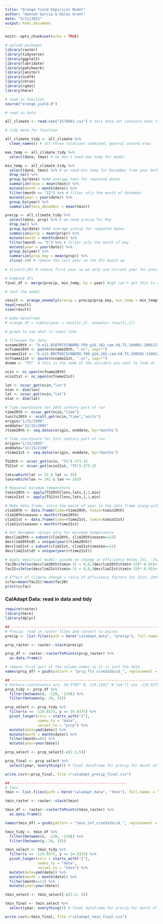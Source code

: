 ```yaml
---
title: "Orange Yield Empirical Model"
author: "Hannah Garcia & Haley Grant"
date: "5/11/2021"
output: html_document
---
```


```r
knitr::opts_chunk$set(echo = TRUE)
```

```r
# upload packages
library(raster)
library(tidyverse)
library(ggplot2)
library(lubridate)
library(patchwork)
library(janitor)
library(ncdf4)
library(chron)
library(rgdal)
library(here)
```

```r
# read in function 
source("orange_yield.R")
```

```r
# read in data

all_climate <- read.csv("2578042.csv") # this data set contains data from three stations: Wiley Ridge CA, Oxnard CA, and Oxnard Weather Forecast Office, CA. All of these locations are in the general Oxnard area, which is an important agricultural region. Oranges are known to grow here or in the surrounding areas. 

# tidy data for function

all_climate_tidy <- all_climate %>% 
  clean_names() # all three locations combined, general oxnard area

max_temp <- all_climate_tidy %>% 
  select(date, tmax) # we don't need max temp for model

min_temp <- all_climate_tidy %>% 
  select(date, tmin) %>% # we need min temp for December from year before
  drop_na() %>% 
  group_by(date) %>%# average tmin for repeated dates
  summarize(tmin = mean(tmin)) %>% 
  mutate(month = month(date)) %>% 
  filter(month == "12") %>% # filter only the month of december
  mutate(year = year(date)) %>% 
  group_by(year) %>% 
  summarize(tmin_december = mean(tmin))

precip <- all_climate_tidy %>% 
  select(date, prcp) %>% # we need precip for May  
  drop_na() %>% 
  group_by(date) %>%# average precip for repeated dates
  summarize(prcp = mean(prcp)) %>% 
  mutate(month = month(date)) %>% 
  filter(month == "5") %>% # filter only the month of may
  mutate(year = year(date)) %>% 
  group_by(year) %>% 
  summarize(prcp_may = mean(prcp)) %>% 
  slice(-20) # remove the last year so the dfs match up
  
# slice(2:20) # remove first year so we only use current year for precip and previous year for temp

# Combine dfs
final_df <- merge(precip, min_temp, by = year) #ugh can't get this to work..

```

```r
# test the model

result <- orange_anomaly(precip = precip$prcp_may, min_temp = min_temp$tmin_december)
head(result)
view(result)

# make dataframe
# orange_df = tibble(year = result[,1], anomaly= result[,2])

# graph to see what it looks like

```



```r
# filename for data
ncname20th <- "b.e11.B20TRC5CNBDRD.f09_g16.102.cam.h0.TS.199001-200512"  
ncfname20th <- paste(ncname20th, ".nc", sep="")
ncname21st <- "b.e11.BRCP85C5CNBDRD.f09_g16.102.cam.h0.TS.208501-210012"  
ncfname21st <- paste(ncname21st, ".nc", sep="")
dname <- "TS"  # this is the name of the variable you want to look at

ncin <- nc_open(ncfname20th)
ncin21st <- nc_open(ncfname21st)

lon <- ncvar_get(ncin,"lon")
nlon <- dim(lon)
lat <- ncvar_get(ncin,"lat")
nlat <- dim(lat)

# Time coordinate for 20th century part of run
time20th <- ncvar_get(ncin,"time")
tunits20th <- ncatt_get(ncin,"time","units")
origin="1/15/1990"
enddate="12/15/2005"
rtime20th <- seq.dates(origin, enddate, by="months")

# Time coordinate for 21st century part of run
origin="1/15/2085"
enddate="12/15/2100"
rtime21st <- seq.dates(origin, enddate, by="months")
```



```r
TS20th <- ncvar_get(ncin, "TS")-273.15
TS21st <- ncvar_get(ncin21st, "TS")-273.15

lats=which(lat >= 32 & lat <= 35)
lons=which(lon >= 241 & lon <= 243)

# Regional minimum temperature
tsmin20th <- apply(TS20th[lons,lats,],3,min)
tsmin21st <- apply(TS21st[lons,lats,],3,min)

# Make data frame, store the month of year in the data frame along with temperature information
clim20th <- data.frame(time=rtime20th, tsmin=tsmin20th)
clim20th$season = month(rtime20th)
clim21st <- data.frame(time=rtime21st, tsmin=tsmin21st)
clim21st$season = month(rtime21st)

# Get December values only for minimum temperature
decclim20th = subset(clim20th, clim20th$season==12)
decclim20th$dt = unique(year(rtime20th))
decclim21st = subset(clim21st, clim21st$season==12)
decclim21st$dt = unique(year(rtime21st))

# Apply empirical model: assume no change in efficiency below 15C, -1%/degree C above
fac20=ifelse(decclim20th$tsmin-15 < 0,0,(decclim20th$tsmin-15)*-0.01)+1
fac21=ifelse(decclim21st$tsmin-15 < 0,0,(decclim21st$tsmin-15)*-0.01)+1

# Effect of climate change = ratio of efficiency factors for 21st, 20th century periods
ccfac=mean(fac21)/mean(fac20)
print(ccfac)
```


### CalAdapt Data: read in data and tidy
```r
require(raster)
library(here)
library(dplyr)

## ------------------------------------------------------------------------------------
# Precip: read in raster files and convert to points
precip <- list.files(path = here("caladapt_data", "precip"), full.names = TRUE)

prcp_raster <- raster::stack(precip) 

prcp_df <- raster::rasterToPoints(prcp_raster) %>% 
  as.data.frame()

# remove first part of the column names so it is just the date
names(prcp_df) = gsub(pattern = "prcp_flx_ccsm3a2bcsd_", replacement = "", x = names(prcp_df))

## ------------------------------------------------------------------------------------
# Ventura coordinates are: 34.3705° N, 119.1391° W (we'll use -119.9375, 34.9375)
prcp_tidy <- prcp_df %>% 
  filter(between(x, -120, -119)) %>% 
  filter(between(y, 34, 35))

prcp_select <- prcp_tidy %>% 
  filter(x == -119.9375, y == 34.9375) %>% 
  pivot_longer(cols = starts_with("2"),
               names_to = "date",
               values_to = "prcp") %>% 
  mutate(date=ymd(date)) %>% 
  mutate(month = month(date)) %>% 
  filter(month==05) %>% 
  mutate(year=year(date))

prcp_select <- prcp_select[-c(1:3,5)]

prcp_final <- prcp_select %>% 
  select(year, everything()) # final dataframe for precip for month of may for every year

write.csv(x=prcp_final, file ="caladapt_precip_final.csv")

## -----------------------------------------------------
# tmin
tmin <- list.files(path = here("caladapt_data", "tmin"), full.names = TRUE)

tmin_raster <- raster::stack(tmin) 

tmin_df <- raster::rasterToPoints(tmin_raster) %>% 
  as.data.frame()

names(tmin_df) = gsub(pattern = "tmin_inf_ccsm3a2bcsd_", replacement = "", x = names(tmin_df))

tmin_tidy <- tmin_df %>% 
  filter(between(x, -120, -119)) %>% 
  filter(between(y, 34, 35))

tmin_select <- tmin_tidy %>% 
  filter(x == -119.9375, y == 34.9375) %>% 
  pivot_longer(cols = starts_with("2"),
               names_to = "date",
               values_to = "tmin") %>% 
  mutate(date=ymd(date)) %>% 
  mutate(month = month(date)) %>% 
  filter(month==12) %>% 
  mutate(year=year(date))

tmin_select <- tmin_select[-c(1:3, 5)]

tmin_final <- tmin_select %>% 
  select(year, everything()) # final dataframe for precip for month of december for every year

write.csv(x=tmin_final, file ="caladapt_tmin_final.csv")
```

